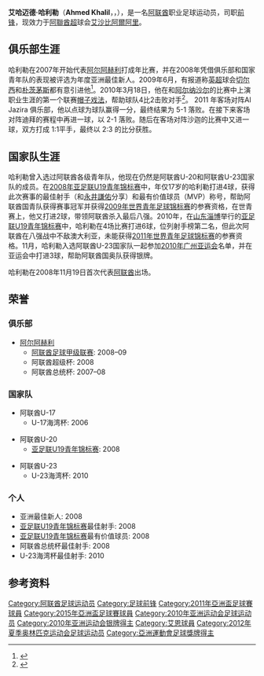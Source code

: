 {{Football player infobox 
| playername = 艾哈迈德·哈利勒<br />أحمد خليل
| image = [[File:Ahmed_Khalil.JPG|250px]]
| fullname = Ahmed Khalil Sebait Mubarak Al-Junaibi
| height = {{height|m=1.78}}
| dateofbirth = {{Birth date and age|1991|6|8}} 
| cityofbirth = [[沙迦|沙迦]]
| countryofbirth = {{UAE}} 
| currentclub  = [[艾沙比阿爾阿里杜拜足球會|艾沙比阿爾阿里]]
| clubnumber = 11
| position = [[前锋_(足球)|前锋]]
| youthyears = 2001-2006
| youthclubs = [[阿爾阿里足球會|阿尔阿赫利]]
| years1 = 2006–2017
| clubs1 = [[阿爾阿里足球會|阿尔阿赫利]]
| caps1 = 185
| goals1 = 93
| years2 = 2017–2018
| clubs2 = [[阿布扎比半島俱樂部|艾查捷拉]]
| caps2 = 2
| goals2 = 0
| years3 = 2018
| clubs3 = [[艾恩足球俱樂部|艾阿恩]]
| caps3 = 9
| goals3 = 4
| years4 = 2018–
| clubs4 = [[艾沙比阿爾阿里杜拜足球會|艾沙比阿爾阿里]]
| caps4 = 8
| goals4 = 1
| nationalyears1 = 2004–2006 | nationalteam1 = 阿联酋U-17 
| nationalyears2 = 2006–2010 | nationalteam2 =阿联酋U-20
| nationalyears3 = 2010–2014     | nationalteam3 =  阿联酋U-23
| nationalyears4 = 2008–     | nationalteam4 = [[阿联酋国家足球队|阿联酋]]
| nationalcaps1  = 7  | nationalgoals1 = 6 
| nationalcaps2  = 15 | nationalgoals2 = 13
| nationalcaps3  = 14 | nationalgoals3 = 14
| nationalcaps4  = 95  | nationalgoals4 = 46
| pcupdate            = 14 December 2018
| ntupdate            = 6 January 2019
}}
'''艾哈迈德·哈利勒'''（'''Ahmed Khalil'''，'''{{rtl-lang|ar|أحمد خليل}}'''，{{bd|1991年|6月8日|||K}}），是一名[[阿联酋|阿联酋]]职业足球运动员，司职[[前锋_(足球)|前锋]]，现效力于[[阿聯酋阿拉伯海灣聯賽|阿聯酋超]]球会[[艾沙比阿爾阿里杜拜足球會|艾沙比阿爾阿里]]。

== 俱乐部生涯 ==
哈利勒在2007年开始代表[[阿爾阿里足球會|阿尔阿赫利]]打成年比赛，并在2008年凭借俱乐部和国家青年队的表现被评选为年度亚洲最佳新人。2009年6月，有报道称[[英超|英超]]球会[[切尔西足球俱乐部|切尔西]]和[[朴茨茅斯足球俱乐部|朴茨茅斯]]都有意引进他<ref>{{Cite web |url=http://sports.21cn.com/international/yingchao/chelsea/2009/06/29/6498741.shtml |title=亚洲最佳新秀试训切尔西 中国球员未来有机会 |accessdate=2010-11-21 |archiveurl=https://web.archive.org/web/20140809235922/http://sports.21cn.com/international/yingchao/chelsea/2009/06/29/6498741.shtml |archivedate=2014-08-09 |deadurl=yes }}</ref>。2010年3月18日，他在和[[阿尔纳沙尔足球俱乐部_(杜拜)|阿尔纳沙尔]]的比赛中上演职业生涯的第一个联赛[[帽子戏法|帽子戏法]]，帮助球队4比2击败对手<ref>{{cite web |first=Osama |last=Souissi|title="Victory" for "Al Ahli" due to "hat-trick" Khalil|url= http://www.emaratalyoum.com/sports/local/2010-03-19-1.70463 |publisher=emaratalyoum.com}}</ref>。
2011 年客场对阵Al Jazira 俱乐部，他以点球为球队赢得一分，最终结果为 5-1 落败。在接下来客场对阵迪拜的赛程中再进一球，以 2-1 落败。随后在客场对阵沙迦的比赛中又进一球，双方打成 1:1平手，最终以 2:3 的比分获胜。

== 国家队生涯 ==
哈利勒曾入选过阿联酋各级青年队，他现在仍然是阿联酋U-20和阿联酋U-23国家队的成员。在[[2008年亚足联U19青年锦标赛|2008年亚足联U19青年锦标赛]]中，年仅17岁的哈利勒打进4球，获得此次赛事的最佳射手（和[[永井謙佑|永井謙佑]]分享）和最有价值球员（MVP）称号，帮助阿联酋国青队获得赛事冠军并获得[[2009年世界青年足球锦标赛|2009年世界青年足球锦标赛]]的参赛资格，在世青赛上，他又打进2球，带领阿联酋杀入最后八强。2010年，在[[山东|山东]][[淄博|淄博]]举行的[[2010年亚足联U19青年锦标赛|亚足联U19青年锦标赛]]中，哈利勒在4场比赛打进6球，位列射手榜第二名，但此次阿联酋在八强战中不敌澳大利亚，未能获得[[2011年世界青年足球锦标赛|2011年世界青年足球锦标赛]]的参赛资格。11月，哈利勒入选阿联酋U-23国家队一起参加[[2010年亚洲运动会足球比赛|2010年广州亚运会]]名单，并在亚运会中打进3球，帮助阿联酋国奥队获得银牌。

哈利勒在2008年11月19日首次代表[[阿联酋国家足球队|阿联酋]]出场。

== 荣誉 ==
=== 俱乐部 ===
* [[阿爾阿里足球會|阿尔阿赫利]]
** [[阿联酋足球甲级联赛|阿联酋足球甲级联赛]]: 2008–09
** 阿联酋超级杯: 2008
** 阿联酋总统杯: 2007–08

=== 国家队 ===
* 阿联酋U-17
** U-17海湾杯: 2006

* 阿联酋U-20
** [[亚足联U19青年锦标赛|亚足联U19青年锦标赛]]: 2008

* 阿联酋U-23
** U-23海湾杯: 2010

=== 个人 ===
* 亚洲最佳新人: 2008
* [[亚足联U19青年锦标赛|亚足联U19青年锦标赛]]最佳射手: 2008
* [[亚足联U19青年锦标赛|亚足联U19青年锦标赛]]最有价值球员: 2008
* 阿联酋总统杯最佳射手: 2008
* U-23海湾杯最佳射手: 2010

== 参考资料 ==
{{reflist}}

{{亚洲足球先生}}

{{DEFAULTSORT:Khalil, Ahmed}}
[[Category:阿联酋足球运动员|Category:阿联酋足球运动员]]
[[Category:足球前锋|Category:足球前锋]]
[[Category:2011年亞洲盃足球賽球員|Category:2011年亞洲盃足球賽球員]]
[[Category:2015年亞洲盃足球賽球員|Category:2015年亞洲盃足球賽球員]]
[[Category:2010年亚洲运动会足球运动员|Category:2010年亚洲运动会足球运动员]]
[[Category:2010年亚洲运动会银牌得主|Category:2010年亚洲运动会银牌得主]]
[[Category:艾恩球員|Category:艾恩球員]]
[[Category:2012年夏季奥林匹克运动会足球运动员|Category:2012年夏季奥林匹克运动会足球运动员]]
[[Category:亞洲運動會足球獎牌得主|Category:亞洲運動會足球獎牌得主]]